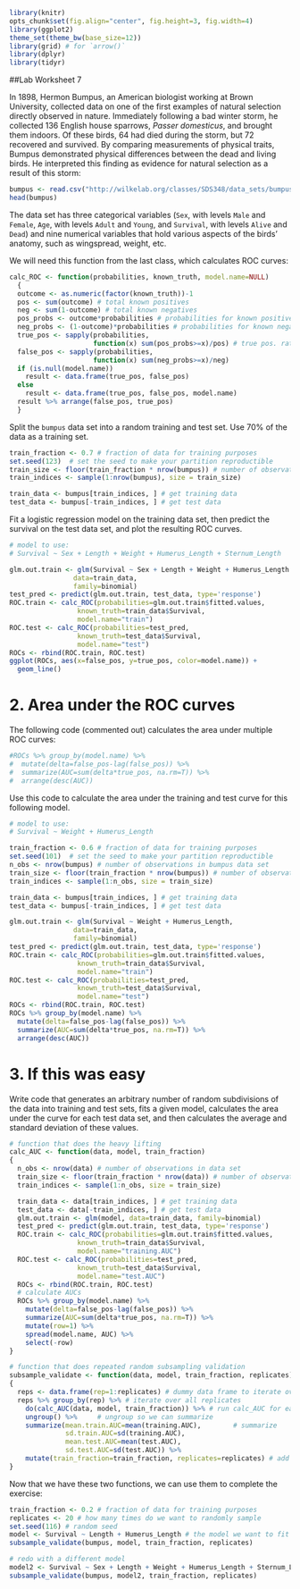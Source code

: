 ```r
library(knitr)
opts_chunk$set(fig.align="center", fig.height=3, fig.width=4)
library(ggplot2)
theme_set(theme_bw(base_size=12))
library(grid) # for `arrow()`
library(dplyr)
library(tidyr)
```
##Lab Worksheet 7

In 1898, Hermon Bumpus, an American biologist working at Brown University, collected data on one of the first examples of natural selection directly observed in nature. Immediately following a bad winter storm, he collected 136 English house sparrows, *Passer domesticus*, and brought them indoors. Of these birds, 64 had died during the storm, but 72 recovered and survived. By comparing measurements of physical traits, Bumpus demonstrated physical differences between the dead and living birds. He interpreted this finding as evidence for natural selection as a result of this storm:

```r
bumpus <- read.csv("http://wilkelab.org/classes/SDS348/data_sets/bumpus_full.csv")
head(bumpus)
```

The data set has three categorical variables (`Sex`, with levels `Male` and `Female`, `Age`, with levels `Adult` and `Young`, and `Survival`, with levels `Alive` and `Dead`) and nine numerical variables that hold various aspects of the birds' anatomy, such as wingspread, weight, etc.

We will need this function from the last class, which calculates ROC curves: 
```r
calc_ROC <- function(probabilities, known_truth, model.name=NULL)
  {
  outcome <- as.numeric(factor(known_truth))-1
  pos <- sum(outcome) # total known positives
  neg <- sum(1-outcome) # total known negatives
  pos_probs <- outcome*probabilities # probabilities for known positives
  neg_probs <- (1-outcome)*probabilities # probabilities for known negatives
  true_pos <- sapply(probabilities,
                     function(x) sum(pos_probs>=x)/pos) # true pos. rate
  false_pos <- sapply(probabilities,
                     function(x) sum(neg_probs>=x)/neg)
  if (is.null(model.name))
    result <- data.frame(true_pos, false_pos)
  else
    result <- data.frame(true_pos, false_pos, model.name)
  result %>% arrange(false_pos, true_pos)
  }
```

Split the `bumpus` data set into a random training and test set. Use 70% of the data as a training set. 
```r
train_fraction <- 0.7 # fraction of data for training purposes
set.seed(123)  # set the seed to make your partition reproductible
train_size <- floor(train_fraction * nrow(bumpus)) # number of observations in training set
train_indices <- sample(1:nrow(bumpus), size = train_size)

train_data <- bumpus[train_indices, ] # get training data
test_data <- bumpus[-train_indices, ] # get test data
```

Fit a logistic regression model on the training data set, then predict the survival on the test data set, and plot the resulting ROC curves. 
```r
# model to use: 
# Survival ~ Sex + Length + Weight + Humerus_Length + Sternum_Length

glm.out.train <- glm(Survival ~ Sex + Length + Weight + Humerus_Length + Sternum_Length,
                data=train_data,
                family=binomial)
test_pred <- predict(glm.out.train, test_data, type='response')
ROC.train <- calc_ROC(probabilities=glm.out.train$fitted.values, 
                 known_truth=train_data$Survival,
                 model.name="train")
ROC.test <- calc_ROC(probabilities=test_pred, 
                 known_truth=test_data$Survival,
                 model.name="test")
ROCs <- rbind(ROC.train, ROC.test)
ggplot(ROCs, aes(x=false_pos, y=true_pos, color=model.name)) +
  geom_line() 
```

# 2. Area under the ROC curves

The following code (commented out) calculates the area under multiple ROC curves:
```r
#ROCs %>% group_by(model.name) %>% 
#  mutate(delta=false_pos-lag(false_pos)) %>%
#  summarize(AUC=sum(delta*true_pos, na.rm=T)) %>%
#  arrange(desc(AUC))
```

Use this code to calculate the area under the training and test curve for this following model.
```r
# model to use:
# Survival ~ Weight + Humerus_Length

train_fraction <- 0.6 # fraction of data for training purposes
set.seed(101)  # set the seed to make your partition reproductible
n_obs <- nrow(bumpus) # number of observations in bumpus data set
train_size <- floor(train_fraction * nrow(bumpus)) # number of observations in training set
train_indices <- sample(1:n_obs, size = train_size)

train_data <- bumpus[train_indices, ] # get training data
test_data <- bumpus[-train_indices, ] # get test data

glm.out.train <- glm(Survival ~ Weight + Humerus_Length, 
                data=train_data,
                family=binomial)
test_pred <- predict(glm.out.train, test_data, type='response')
ROC.train <- calc_ROC(probabilities=glm.out.train$fitted.values, 
                 known_truth=train_data$Survival,
                 model.name="train")
ROC.test <- calc_ROC(probabilities=test_pred, 
                 known_truth=test_data$Survival,
                 model.name="test")
ROCs <- rbind(ROC.train, ROC.test)
ROCs %>% group_by(model.name) %>% 
  mutate(delta=false_pos-lag(false_pos)) %>%
  summarize(AUC=sum(delta*true_pos, na.rm=T)) %>%
  arrange(desc(AUC))
```

# 3. If this was easy

Write code that generates an arbitrary number of random subdivisions of the data into training and test sets, fits a given model, calculates the area under the curve for each test data set, and then calculates the average and standard deviation of these values.
```r
# function that does the heavy lifting
calc_AUC <- function(data, model, train_fraction)
{
  n_obs <- nrow(data) # number of observations in data set
  train_size <- floor(train_fraction * nrow(data)) # number of observations in training set
  train_indices <- sample(1:n_obs, size = train_size)

  train_data <- data[train_indices, ] # get training data
  test_data <- data[-train_indices, ] # get test data
  glm.out.train <- glm(model, data=train_data, family=binomial)
  test_pred <- predict(glm.out.train, test_data, type='response')
  ROC.train <- calc_ROC(probabilities=glm.out.train$fitted.values, 
                 known_truth=train_data$Survival,
                 model.name="training.AUC")
  ROC.test <- calc_ROC(probabilities=test_pred, 
                 known_truth=test_data$Survival,
                 model.name="test.AUC")
  ROCs <- rbind(ROC.train, ROC.test)
  # calculate AUCs
  ROCs %>% group_by(model.name) %>% 
    mutate(delta=false_pos-lag(false_pos)) %>%
    summarize(AUC=sum(delta*true_pos, na.rm=T)) %>%
    mutate(row=1) %>%
    spread(model.name, AUC) %>%
    select(-row)
}

# function that does repeated random subsampling validation
subsample_validate <- function(data, model, train_fraction, replicates)
{
  reps <- data.frame(rep=1:replicates) # dummy data frame to iterate over
  reps %>% group_by(rep) %>% # iterate over all replicates
    do(calc_AUC(data, model, train_fraction)) %>% # run calc_AUC for each replicate
    ungroup() %>%     # ungroup so we can summarize
    summarize(mean.train.AUC=mean(training.AUC),        # summarize
              sd.train.AUC=sd(training.AUC),
              mean.test.AUC=mean(test.AUC),
              sd.test.AUC=sd(test.AUC)) %>%
    mutate(train_fraction=train_fraction, replicates=replicates) # add columns containing meta data
}
```

Now that we have these two functions, we can use them to complete the exercise:
```r
train_fraction <- 0.2 # fraction of data for training purposes
replicates <- 20 # how many times do we want to randomly sample
set.seed(116) # random seed
model <- Survival ~ Length + Humerus_Length # the model we want to fit
subsample_validate(bumpus, model, train_fraction, replicates)

# redo with a different model
model2 <- Survival ~ Sex + Length + Weight + Humerus_Length + Sternum_Length
subsample_validate(bumpus, model2, train_fraction, replicates)
```
